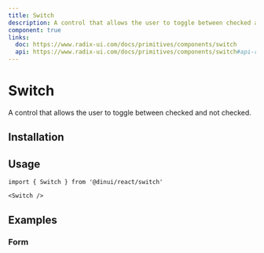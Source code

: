 ```yaml
---
title: Switch
description: A control that allows the user to toggle between checked and not checked.
component: true
links:
  doc: https://www.radix-ui.com/docs/primitives/components/switch
  api: https://www.radix-ui.com/docs/primitives/components/switch#api-reference
---
```


# Switch

A control that allows the user to toggle between checked and not checked.


<Example path="ui/switch-demo" />

## Installation


<InstallationGuide path="ui/switch" />

## Usage

```tsx
import { Switch } from '@dinui/react/switch'
```

```tsx
<Switch />
```

## Examples

### Form

<Example path="ui/switch-form" />
